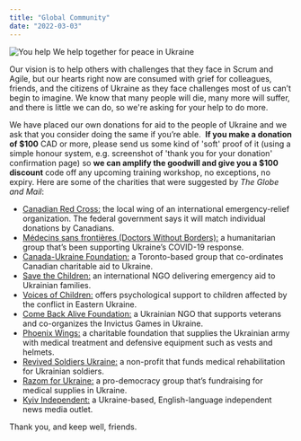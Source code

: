 ```yaml
---
title: "Global Community"
date: "2022-03-03"
---
```


![You help We help together for peace in Ukraine](src/content/page/global-community/images/Ukraine.jpg)

Our vision is to help others with challenges that they face in Scrum and Agile, but our hearts right now are consumed with grief for colleagues, friends, and the citizens of Ukraine as they face challenges most of us can’t begin to imagine. We know that many people will die, many more will suffer, and there is little we can do, so we're asking for your help to do more.

We have placed our own donations for aid to the people of Ukraine and we ask that you consider doing the same if you’re able.  **If you make a donation of $100** CAD or more, please send us some kind of 'soft' proof of it (using a simple honour system, e.g. screenshot of 'thank you for your donation' confirmation page) so **we can amplify the goodwill and give you a $100 discount** code off any upcoming training workshop, no exceptions, no expiry. Here are some of the charities that were suggested by _The Globe and Mail_:

- [Canadian Red Cross:](external:https://donate.redcross.ca/page/100227/donate/1?_ga=2.125878541.1041674209.1645872049-1232769696.1645872049&_gl=1*1ro22jf*_ga*MTIzMjc2OTY5Ni4xNjQ1ODcyMDQ5*_ga_376D8LHM0R*MTY0NTg3MjA0OC4xLjAuMTY0NTg3MjA0OC4w) the local wing of an international emergency-relief organization. The federal government says it will match individual donations by Canadians.
- [Médecins sans frontières (Doctors Without Borders):](external:https://www.doctorswithoutborders.ca/) a humanitarian group that’s been supporting Ukraine’s COVID-19 response.
- [Canada-Ukraine Foundation:](external:https://www.cufoundation.ca/) a Toronto-based group that co-ordinates Canadian charitable aid to Ukraine.
- [Save the Children:](external:https://www.savethechildren.ca/) an international NGO delivering emergency aid to Ukrainian families.
- [Voices of Children:](external:https://voices.org.ua/en/) offers psychological support to children affected by the conflict in Eastern Ukraine.
- [Come Back Alive Foundation:](external:https://savelife.in.ua/en/donate-en/) a Ukrainian NGO that supports veterans and co-organizes the Invictus Games in Ukraine.
- [Phoenix Wings:](external:http://wings-phoenix.org.ua/en/about-fund/) a charitable foundation that supplies the Ukrainian army with medical treatment and defensive equipment such as vests and helmets.
- [Revived Soldiers Ukraine:](external:https://www.rsukraine.org/) a non-profit that funds medical rehabilitation for Ukrainian soldiers.
- [Razom for Ukraine:](external:https://www.razomforukraine.org//) a pro-democracy group that’s fundraising for medical supplies in Ukraine.
- [Kyiv Independent:](external:https://kyivindependent.com/) a Ukraine-based, English-language independent news media outlet.

Thank you, and keep well, friends.

